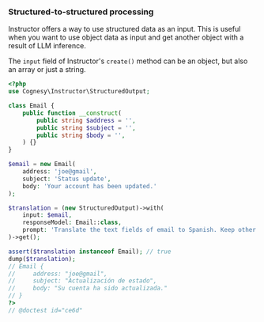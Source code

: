### Structured-to-structured processing

Instructor offers a way to use structured data as an input. This is
useful when you want to use object data as input and get another object
with a result of LLM inference.

The `input` field of Instructor's `create()` method
can be an object, but also an array or just a string.

```php
<?php
use Cognesy\Instructor\StructuredOutput;

class Email {
    public function __construct(
        public string $address = '',
        public string $subject = '',
        public string $body = '',
    ) {}
}

$email = new Email(
    address: 'joe@gmail',
    subject: 'Status update',
    body: 'Your account has been updated.'
);

$translation = (new StructuredOutput)->with(
    input: $email,
    responseModel: Email::class,
    prompt: 'Translate the text fields of email to Spanish. Keep other fields unchanged.',
)->get();

assert($translation instanceof Email); // true
dump($translation);
// Email {
//     address: "joe@gmail",
//     subject: "Actualización de estado",
//     body: "Su cuenta ha sido actualizada."
// }
?>
// @doctest id="ce6d"
```
